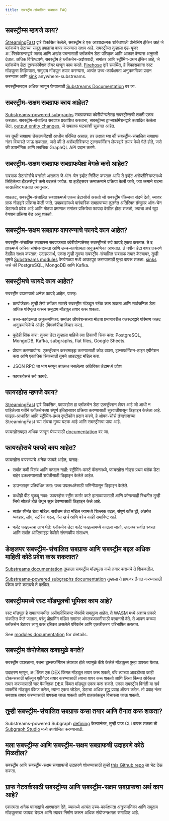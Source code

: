 ```yaml
---
title: सबस्ट्रीम-संचालित सबग्राफ FAQ
---
```


## सबस्ट्रीम्स म्हणजे काय?

[StreamingFast](https://www.streamingfast.io/) द्वारे विकसित केलेले, सबस्ट्रीम हे एक अपवादात्मक शक्तिशाली प्रोसेसिंग इंजिन आहे जे ब्लॉकचेन डेटाच्या समृद्ध प्रवाहाचा वापर करण्यास सक्षम आहे. सबस्ट्रीम्स तुम्हाला एंड-यूजर अॅप्लिकेशन्सद्वारे जलद आणि अखंड पचनासाठी ब्लॉकचेन डेटा परिष्कृत आणि आकार देण्यास अनुमती देतात. अधिक विशिष्‍टपणे, सबस्ट्रीम हे ब्लॉकचेन-अज्ञेयवादी, समांतर आणि स्‍ट्रीमिंग-प्रथम इंजिन आहे, जे ब्लॉकचेन डेटा ट्रान्स्फॉर्मेशन लेयर म्हणून काम करते. [Firehose](https://firehose.streamingfast.io/) द्वारे समर्थित, हे विकासकांना रस्ट मॉड्यूल्स लिहिण्यास, समुदाय मॉड्यूल तयार करण्यास, अत्यंत उच्च-कार्यक्षमता अनुक्रमणिका प्रदान करण्यास आणि [sink](https://substreams.streamingfast.io/developers-guide/sink-targets) anywhere-substreams.

सबस्ट्रीम्सबद्दल अधिक जाणून घेण्यासाठी [Substreams Documentation](/substreams) वर जा.

## सबस्ट्रीम-सक्षम सबग्राफ काय आहेत?

[Substreams-powered subgraphs](/cookbook/substreams-powered-subgraphs/) सबग्राफच्या क्वेरीयोग्यतेसह सबस्ट्रीम्सची शक्ती एकत्र करतात. सबस्ट्रीम-संचालित सबग्राफ प्रकाशित करताना, सबस्ट्रीम्स ट्रान्सफॉर्मेशनद्वारे उत्पादित केलेला डेटा, [output entity changes](https://github.com/streamingfast/substreams-sink-entity-changes/blob/develop/substreams-entity-change/src/tables.rs), जे सबग्राफ घटकांशी सुसंगत आहेत.

जर तुम्ही सबग्राफ डेव्हलपमेंटशी आधीच परिचित असाल, तर लक्षात घ्या की सबस्ट्रीम-संचालित सबग्राफ नंतर विचारले जाऊ शकतात, जसे की ते असेंबलीस्क्रिप्ट ट्रान्सफॉर्मेशन लेयरद्वारे तयार केले गेले होते, जसे की डायनॅमिक आणि लवचिक GraphQL API प्रदान करणे.

## सबस्ट्रीम-सक्षम सबग्राफ सबग्राफपेक्षा वेगळे कसे आहेत?

सबग्राफ डेटासोर्सचे बनलेले असतात जे ऑन-चेन इव्हेंट निर्दिष्ट करतात आणि ते इव्हेंट असेंब्लीस्क्रिप्टमध्ये लिहिलेल्या हँडलर्सद्वारे कसे बदलले जावेत. या इव्हेंट्सवर क्रमाक्रमाने प्रक्रिया केली जाते, ज्या क्रमाने घटना साखळीवर घडतात त्यानुसार.

याउलट, सबस्ट्रीम-संचालित सबग्राफमध्ये एकच डेटासोर्स असतो जो सबस्ट्रीम पॅकेजचा संदर्भ देतो, ज्यावर ग्राफ नोडद्वारे प्रक्रिया केली जाते. उपप्रवाहांमध्ये पारंपारिक सबग्राफच्या तुलनेत अतिरिक्त ग्रॅन्युलर ऑन-चेन डेटामध्ये प्रवेश आहे आणि मोठ्या प्रमाणात समांतर प्रक्रियेचा फायदा देखील होऊ शकतो, ज्याचा अर्थ खूप वेगवान प्रक्रिया वेळ असू शकतो.

## सबस्ट्रीम-सक्षम सबग्राफ वापरण्याचे फायदे काय आहेत?

सबस्ट्रीम-संचालित सबग्राफ्स सबग्राफच्या क्वेरीयोग्यतेसह सबस्ट्रीमचे सर्व फायदे एकत्र करतात. ते द ग्राफमध्ये अधिक संयोजनक्षमता आणि उच्च-कार्यक्षमता अनुक्रमणिका आणतात. ते नवीन डेटा वापर प्रकरणे देखील सक्षम करतात; उदाहरणार्थ, एकदा तुम्ही तुमचा सबस्ट्रीम-संचालित सबग्राफ तयार केल्यावर, तुम्ही तुमचे [Substreams modules](https://substreams.streamingfast.io/developers-guide/modules) वेगवेगळ्या मध्ये आउटपुट करण्यासाठी पुन्हा वापरू शकता. [sinks](https://substreams.streamingfast.io/developers-guide/sink-targets) जसे की PostgreSQL, MongoDB आणि Kafka.

## सबस्ट्रीमचे फायदे काय आहेत?

सबस्ट्रीम वापरण्याचे अनेक फायदे आहेत, यासह:

- कम्पोजेबल: तुम्ही लेगो ब्लॉक्स सारखे सबस्ट्रीम मॉड्यूल स्टॅक करू शकता आणि सार्वजनिक डेटा अधिक परिष्कृत करून समुदाय मॉड्यूल तयार करू शकता.

- उच्च-कार्यक्षमता अनुक्रमणिका: समांतर ऑपरेशन्सच्या मोठ्या प्रमाणावरील क्लस्टरद्वारे परिमाण जलद अनुक्रमणिकेचे ऑर्डर (बिगक्वेरीचा विचार करा).

- कुठेही सिंक करा: तुमचा डेटा तुम्हाला पाहिजे त्या ठिकाणी सिंक करा: PostgreSQL, MongoDB, Kafka, subgraphs, flat files, Google Sheets.

- प्रोग्राम करण्यायोग्य: एक्स्ट्रॅक्शन कस्टमाइझ करण्यासाठी कोड वापरा, ट्रान्सफॉर्मेशन-टाइम एग्रीगेशन करा आणि एकाधिक सिंकसाठी तुमचे आउटपुट मॉडेल करा.

- JSON RPC चा भाग म्हणून उपलब्ध नसलेल्या अतिरिक्त डेटामध्ये प्रवेश

- फायरहोसचे सर्व फायदे.

## फायरहोस म्हणजे काय?

[StreamingFast](https://www.streamingfast.io/) द्वारे विकसित, फायरहोस हा ब्लॉकचेन डेटा एक्स्ट्रॅक्शन लेयर आहे जो आधी न पाहिलेल्या गतीने ब्लॉकचेनच्या संपूर्ण इतिहासावर प्रक्रिया करण्यासाठी सुरवातीपासून डिझाइन केलेला आहे. फाइल-आधारित आणि स्ट्रीमिंग-प्रथम दृष्टीकोन प्रदान करणे, हे ओपन-सोर्स तंत्रज्ञानाच्या StreamingFast च्या संचचा मुख्य घटक आहे आणि सबस्ट्रीमचा पाया आहे.

फायरहोसबद्दल अधिक जाणून घेण्यासाठी [documentation](https://firehose.streamingfast.io/) वर जा.

## फायरहोसचे फायदे काय आहेत?

फायरहोस वापरण्याचे अनेक फायदे आहेत, यासह:

- सर्वात कमी विलंब आणि मतदान नाही: स्ट्रीमिंग-फर्स्ट फॅशनमध्ये, फायरहोस नोड्स प्रथम ब्लॉक डेटा बाहेर ढकलण्यासाठी शर्यतीसाठी डिझाइन केलेले आहेत.

- डाउनटाइम प्रतिबंधित करा: उच्च उपलब्धतेसाठी जमिनीपासून डिझाइन केलेले.

- कधीही बीट चुकवू नका: फायरहोस स्ट्रीम कर्सर काटे हाताळण्यासाठी आणि कोणत्याही स्थितीत तुम्ही जिथे सोडले होते तेथून सुरू ठेवण्यासाठी डिझाइन केले आहे.

- सर्वात श्रीमंत डेटा मॉडेल: सर्वोत्तम डेटा मॉडेल ज्यामध्ये शिल्लक बदल, संपूर्ण कॉल ट्री, अंतर्गत व्यवहार, लॉग, स्टोरेज बदल, गॅस खर्च आणि बरेच काही समाविष्ट आहे.

- फ्लॅट फाइल्सचा लाभ घेते: ब्लॉकचेन डेटा फ्लॅट फाइल्समध्ये काढला जातो, उपलब्ध सर्वात स्वस्त आणि सर्वात ऑप्टिमाइझ केलेले संगणकीय संसाधन.

## डेव्हलपर सबस्ट्रीम-संचालित सबग्राफ आणि सबस्ट्रीम बद्दल अधिक माहिती कोठे प्रवेश करू शकतात?

[Substreams documentation](/substreams) तुम्हाला सबस्ट्रीम मॉड्यूल्स कसे तयार करायचे ते शिकवतील.

[Substreams-powered subgraphs documentation](/cookbook/substreams-powered-subgraphs/) तुम्हाला ते ग्राफवर तैनात करण्यासाठी पॅकेज कसे करायचे ते दर्शवेल.

## सबस्ट्रीममध्ये रस्ट मॉड्यूलची भूमिका काय आहे?

रस्ट मॉड्यूल हे सबग्राफमधील असेंबलीस्क्रिप्ट मॅपर्सचे समतुल्य आहेत. ते WASM मध्ये अशाच प्रकारे संकलित केले जातात, परंतु प्रोग्रामिंग मॉडेल समांतर अंमलबजावणीसाठी परवानगी देते. ते आपण कच्च्या ब्लॉकचेन डेटावर लागू करू इच्छित असलेले परिवर्तन आणि एकत्रीकरण परिभाषित करतात.

See [modules documentation](https://substreams.streamingfast.io/developers-guide/modules) for details.

## सबस्ट्रीम कंपोजेबल कशामुळे बनते?

सबस्ट्रीम वापरताना, रचना ट्रान्सफॉर्मेशन लेयरवर होते ज्यामुळे कॅशे केलेले मॉड्यूल्स पुन्हा वापरता येतात.

उदाहरण म्हणून, अॅलिस एक DEX किंमत मॉड्यूल तयार करू शकते, बॉब त्याच्या आवडीच्या काही टोकन्ससाठी व्हॉल्यूम एग्रीगेटर तयार करण्यासाठी त्याचा वापर करू शकतो आणि लिसा किंमत ओरॅकल तयार करण्यासाठी चार वैयक्तिक DEX किंमत मॉड्यूल एकत्र करू शकते. एकल सबस्ट्रीम विनंती या सर्व व्यक्तींचे मॉड्यूल पॅकेज करेल, त्यांना एकत्र जोडेल, डेटाचा अधिक शुद्ध प्रवाह ऑफर करेल. तो प्रवाह नंतर सबग्राफ तयार करण्यासाठी वापरला जाऊ शकतो आणि ग्राहकांकडून विचारला जाऊ शकतो.

## तुम्ही सबस्ट्रीम-संचालित सबग्राफ कसा तयार आणि तैनात करू शकता?

Substreams-powered Subgraph [defining](/cookbook/substreams-powered-subgraphs/) केल्यानंतर, तुम्ही ग्राफ CLI वापरू शकता तो [Subgraph Studio](https://thegraph.com/studio/) मध्ये उपयोजित करण्यासाठी.

## मला सबस्ट्रीम्स आणि सबस्ट्रीम-सक्षम सबग्राफची उदाहरणे कोठे मिळतील?

सबस्ट्रीम आणि सबस्ट्रीम-सक्षम सबग्राफची उदाहरणे शोधण्यासाठी तुम्ही [this Github repo](https://github.com/pinax-network/awesome-substreams) ला भेट देऊ शकता.

## ग्राफ नेटवर्कसाठी सबस्ट्रीम्स आणि सबस्ट्रीम-सक्षम सबग्राफचा अर्थ काय आहे?

एकात्मता अनेक फायद्यांचे आश्वासन देते, ज्यामध्ये अत्यंत उच्च-कार्यक्षमता अनुक्रमणिका आणि समुदाय मॉड्यूल्सचा फायदा घेऊन आणि त्यावर निर्माण करून अधिक संयोजनक्षमता समाविष्ट आहे.
